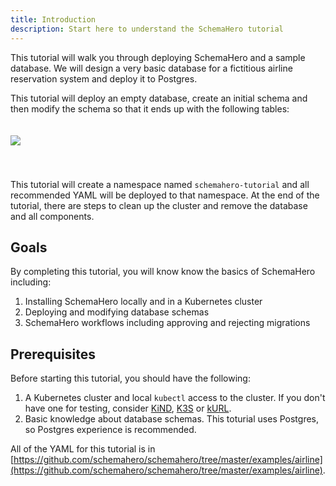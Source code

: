 ```yaml
---
title: Introduction
description: Start here to understand the SchemaHero tutorial
---
```


This tutorial will walk you through deploying SchemaHero and a sample database.
We will design a very basic database for a fictitious airline reservation system and deploy it to Postgres.

This tutorial will deploy an empty database, create an initial schema and then modify the schema so that it ends up with the following tables:

<img src="../images//airline-entity.svg" style="padding-top: 20px; padding-bottom: 40px;"/>

This tutorial will create a namespace named `schemahero-tutorial` and all recommended YAML will be deployed to that namespace.
At the end of the tutorial, there are steps to clean up the cluster and remove the database and all components.

## Goals

By completing this tutorial, you will know know the basics of SchemaHero including:
1. Installing SchemaHero locally and in a Kubernetes cluster
1. Deploying and modifying database schemas
1. SchemaHero workflows including approving and rejecting migrations

## Prerequisites

Before starting this tutorial, you should have the following:
1. A Kubernetes cluster and local `kubectl` access to the cluster.
If you don't have one for testing, consider [KiND](https://github.com/kubernetes-sigs/kind), [K3S](https://k3s.io) or [kURL](https://kurl.sh).
1. Basic knowledge about database schemas.
This toturial uses Postgres, so Postgres experience is recommended.

All of the YAML for this tutorial is in [https://github.com/schemahero/schemahero/tree/master/examples/airline](https://github.com/schemahero/schemahero/tree/master/examples/airline).
